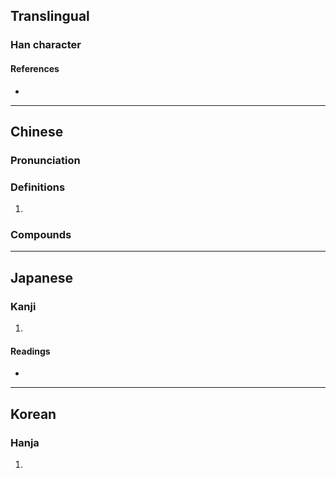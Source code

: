 {{character info/new}}
==Translingual==

===Han character===
{{Han char|rn=9|rad=人|as=09|sn=11|four=21244|canj=OMWV|ids=⿰亻要}}

====References====
* {{Han ref|kx=0111.050|dkj=00869|dj=0237.050|hdz=10187.030|uh=5060|ud=20576|bh=D450|bd=54352}}

----

==Chinese==
{{zh-forms}}

===Pronunciation===
{{zh-pron
|m=yǎo
|m-s=
|dg=
|c=jiu2,jiu5
|c-t=
|g=
|h=pfs=
|j=
|md=
|mn=
|mn-t=
|w=
|x=
|mc=y
|oc=y
|cat=
}}

===Definitions===
{{zh-hanzi}}

# {{n-g|See below.}}

===Compounds===
{{zh-der|偠紹|偠緲|偠㒅|偠㒟}}

----

==Japanese==

===Kanji===
{{ja-kanji|grade=|rs=人09}}

# {{defn|lang=ja|sort=人09}}

====Readings====
* {{ja-readings|on=[[よう]] (yō)|kun=[[しなやか]] (shinayaka), [[たおやか]] (taoyaka)}}

----

==Korean==

===Hanja===
{{ko-hanja|hangeul=요|rv=yo|mr=yo}}

# {{defn|lang=ko|sort=人09}}